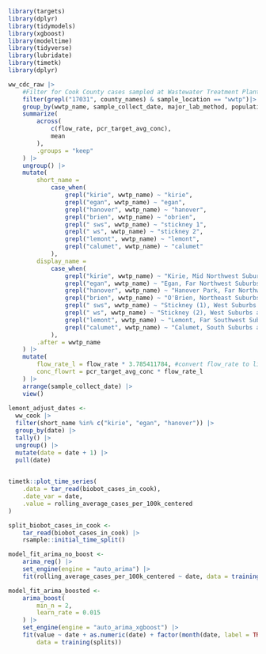 
```r
library(targets)
library(dplyr)
library(tidymodels)
library(xgboost)
library(modeltime)
library(tidyverse)
library(lubridate)
library(timetk)
library(dplyr)
```


```r
ww_cdc_raw |> 
    #Filter for Cook County cases sampled at Wastewater Treatment Plants
    filter(grepl("17031", county_names) & sample_location == "wwtp")|>
    group_by(wwtp_name, sample_collect_date, major_lab_method, population_served) |>
    summarize(
        across(
            c(flow_rate, pcr_target_avg_conc),
            mean
        ),
        .groups = "keep"
    ) |> 
    ungroup() |> 
    mutate(
        short_name = 
            case_when(
                grepl("kirie", wwtp_name) ~ "kirie",
                grepl("egan", wwtp_name) ~ "egan",
                grepl("hanover", wwtp_name) ~ "hanover",
                grepl("brien", wwtp_name) ~ "obrien",
                grepl(" sws", wwtp_name) ~ "stickney 1",
                grepl(" ws", wwtp_name) ~ "stickney 2",
                grepl("lemont", wwtp_name) ~ "lemont",
                grepl("calumet", wwtp_name) ~ "calumet"
            ),
        display_name = 
            case_when(
                grepl("kirie", wwtp_name) ~ "Kirie, Mid Northwest Suburbs",
                grepl("egan", wwtp_name) ~ "Egan, Far Northwest Suburbs",
                grepl("hanover", wwtp_name) ~ "Hanover Park, Far Northwest Suburbs",
                grepl("brien", wwtp_name) ~ "O'Brien, Northeast Suburbs and Chicago",
                grepl(" sws", wwtp_name) ~ "Stickney (1), West Suburbs and Chicago",
                grepl(" ws", wwtp_name) ~ "Stickney (2), West Suburbs and Chicago",
                grepl("lemont", wwtp_name) ~ "Lemont, Far Southwest Suburbs",
                grepl("calumet", wwtp_name) ~ "Calumet, South Suburbs and Chicago"
            ),
        .after = wwtp_name
    ) |> 
    mutate(
        flow_rate_l = flow_rate * 3.785411784, #convert flow_rate to liters
        conc_flowrt = pcr_target_avg_conc * flow_rate_l
    ) |> 
    arrange(sample_collect_date) |> 
    view()
    
lemont_adjust_dates <- 
  ww_cook |>
  filter(short_name %in% c("kirie", "egan", "hanover")) |>
  group_by(date) |>
  tally() |>
  ungroup() |>
  mutate(date = date + 1) |>
  pull(date)
    
```


```r
timetk::plot_time_series(
    .data = tar_read(biobot_cases_in_cook),
    .date_var = date,
    .value = rolling_average_cases_per_100k_centered
)
```

```r
split_biobot_cases_in_cook <- 
    tar_read(biobot_cases_in_cook) |> 
    rsample::initial_time_split()
```

```r
model_fit_arima_no_boost <- 
    arima_reg() |>
    set_engine(engine = "auto_arima") |>
    fit(rolling_average_cases_per_100k_centered ~ date, data = training(split_biobot_cases_in_cook))
```

```r
model_fit_arima_boosted <- 
    arima_boost(
        min_n = 2,
        learn_rate = 0.015
    ) |>
    set_engine(engine = "auto_arima_xgboost") |>
    fit(value ~ date + as.numeric(date) + factor(month(date, label = TRUE), ordered = F),
        data = training(splits))
```


